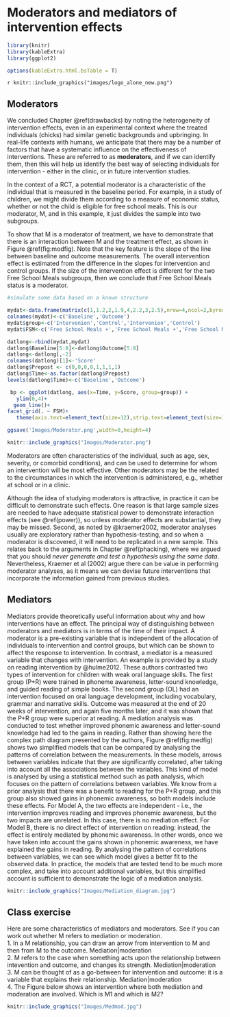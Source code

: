 # Moderators and mediators of intervention effects {#mediators}

```r
library(knitr)
library(kableExtra)
library(ggplot2)

options(kableExtra.html.bsTable = T)
```
`r knitr::include_graphics("images/logo_alone_new.png")`


## Moderators  
We concluded Chapter \@ref(drawbacks) by noting the heterogeneity of intervention effects, even in an experimental context where the treated individuals (chicks) had similar genetic backgrounds and upbringing. In real-life contexts with humans, we anticipate that there may be a number of factors that have a systematic influence on the effectiveness of interventions.  These are referred to as **moderators**, and if we can identify them, then this will help us identify the best way of selecting individuals for intervention - either in the clinic, or in future intervention studies. 

In the context of a RCT, a potential moderator is a characteristic of the individual that is measured in the baseline period. For example, in a study of children, we might divide them according to a measure of economic status, whether or not the child is eligible for free school meals. This is our moderator, M, and in this example, it just divides the sample into two subgroups. 

To show that M is a moderator of treatment, we have to demonstrate that there is an interaction between M and the treatment effect, as shown in Figure \@ref(fig:modfig).  Note that the key feature is the slope of the line between baseline and outcome measurements. The overall intervention effect is estimated from the difference in the slopes for intervention and control groups. If the size of the intervention effect is different for the two Free School Meals subgroups, then we conclude that Free School Meals status is a moderator. 


```r
#simulate some data based on a known structure

mydat<-data.frame(matrix(c(1,1.2,2,1.9,4,2.2,3,2.5),nrow=4,ncol=2,byrow=F))
colnames(mydat)<-c('Baseline','Outcome')
mydat$group<-c('Intervenion','Control','Intervenion','Control')
mydat$FSM<-c('Free School Meals +','Free School Meals +','Free School Meals -','Free School Meals -')

datlong<-rbind(mydat,mydat)
datlong$Baseline[5:8]<-datlong$Outcome[5:8]
datlong<-datlong[,-2]
colnames(datlong)[1]<-'Score'
datlong$Prepost <- c(0,0,0,0,1,1,1,1)
datlong$Time<-as.factor(datlong$Prepost)
levels(datlong$Time)<-c('Baseline','Outcome')

 bp <- ggplot(datlong, aes(x=Time, y=Score, group=group)) + 
   ylim(0,4)+
  geom_line()+
facet_grid(. ~ FSM)+
   theme(axis.text=element_text(size=12),strip.text=element_text(size=14))

ggsave('Images/Moderator.png',width=8,height=4)

```

```r
knitr::include_graphics("Images/Moderator.png")

```
Moderators are often characteristics of the individual, such as age, sex, severity, or comorbid conditions), and can be used to determine for whom an intervention will be most effective. Other moderators may be the related to the circumstances in which the intervention is administered, e.g., whether at school or in a clinic.  

Although the idea of studying moderators is attractive, in practice it can be difficult to demonstrate such effects. One reason is that large sample sizes are needed to have adequate statistical power to demonstrate interaction effects (see \@ref(power)), so unless moderator effects are substantial, they may be missed. Second, as noted by @kraemer2002, moderator analyses usually are exploratory rather than hypothesis-testing, and so when a moderator is discovered, it will need to be replicated in a new sample. This relates back to the arguments in Chapter \@ref(phacking), where we argued that you should *never generate and test a hypothesis using the same data*. Nevertheless, Kraemer et al (2002) argue there can be value in performing moderator analyses, as it means we can devise future interventions that incorporate the information gained from previous studies. 

## Mediators  
Mediators provide theoretically useful information about why and how interventions have an effect. The principal way of distinguishing between moderators and mediators is in terms of the time of their impact. A moderator is a pre-existing variable that is independent of the allocation of individuals to intervention and control groups, but which can be shown to affect the response to intervention.  In contrast, a mediator is a measured variable that changes with intervention. An example is provided by a study on reading intervention by @hulme2012. These authors contrasted two types of intervention for children with weak oral language skills. The first group (P+R) were trained in phoneme awareness,  letter-sound knowledge, and guided reading of simple books. The second group (OL) had an intervention focused on oral language development, including vocabulary, grammar and narrative skills. Outcome was measured at the end of 20 weeks of intervention, and again five months later, and it was shown that the P+R group were superior at reading. A mediation analysis was conducted to test whether improved phonemic awareness and letter-sound knowledge had led to the gains in reading. Rather than showing here the complex path diagram presented by the authors, Figure \@ref(fig:medfig) shows two simplified models that can be compared by analysing the patterns of correlation between the measurements. In these models, arrows between variables indicate that they are significantly correlated, after taking into account all the associations between the variables.  This kind of model is analysed by using a statistical method such as path analysis, which focuses on the pattern of correlations between variables.  We know from a prior analysis that there was a benefit to reading for the P+R group, and this group also showed gains in phonemic awareness, so both models include these effects. For Model A, the two effects are independent - i.e., the intervention improves reading and improves phonemic awareness, but the two impacts are unrelated. In this case, there is no mediation effect. For Model B, there is no direct effect of intervention on reading: instead, the effect is entirely mediated by phonemic awareness. In other words, once we have taken into account the gains shown in phonemic awareness, we have explained the gains in reading. By analysing the pattern of correlations between variables, we can see which model gives a better fit to the observed data. In practice, the models that are tested tend to be much more complex, and take into account additional variables, but this simplified account is sufficient to demonstrate the logic of a mediation analysis. 

```r
knitr::include_graphics("Images/Mediation_diagram.jpg")

```

## Class exercise

Here are some characteristics of mediators and moderators. See if you can work out whether M refers to mediation or moderation.  
1. In a M relationship, you can draw an arrow from intervention to M and then from M to the outcome.  Mediation|moderation  
2. M refers to the case when something acts upon the relationship between intevention and outcome, and changes its strength.  Mediation|moderation  
3. M can be thought of as a go-between for intervention and outcome: it is a variable that explains their relationship.  Mediation|moderation  
4. The Figure below shows an intervention where both mediation and moderation are involved. Which is M1 and which is M2?
```r
knitr::include_graphics("Images/Medmod.jpg")

```

